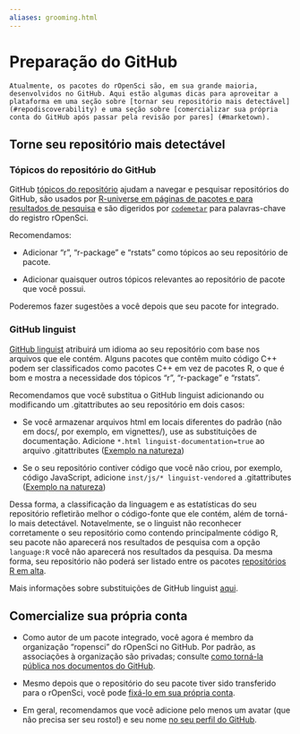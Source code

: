 ```yaml
---
aliases: grooming.html
---
```


# Preparação do GitHub {#grooming}

```block
Atualmente, os pacotes do rOpenSci são, em sua grande maioria, desenvolvidos no GitHub. Aqui estão algumas dicas para aproveitar a plataforma em uma seção sobre [tornar seu repositório mais detectável] (#repodiscoverability) e uma seção sobre [comercializar sua própria conta do GitHub após passar pela revisão por pares] (#marketown).

```

## Torne seu repositório mais detectável {#repodiscoverability}

### Tópicos do repositório do GitHub {#git-hub-repo-topics}

GitHub [tópicos do repositório](https://blog.github.com/2017-01-31-introducing-topics/) ajudam a navegar e pesquisar repositórios do GitHub, são usados por [R-universe em páginas de pacotes e para resultados de pesquisa](https://github.com/r-universe-org/help#how-to-add-keyword-labels-to-an-r-package) e são digeridos por [`codemetar`](https://github.com/ropensci/codemetar) para palavras-chave do registro rOpenSci.

Recomendamos:

- Adicionar "r", "r-package" e "rstats" como tópicos ao seu repositório de pacote.

- Adicionar quaisquer outros tópicos relevantes ao repositório de pacote que você possui.

Poderemos fazer sugestões a você depois que seu pacote for integrado.

### GitHub linguist {#git-hub-linguist}

[GitHub linguist](https://github.com/github/linguist) atribuirá um idioma ao seu repositório com base nos arquivos que ele contém. Alguns pacotes que contêm muito código C++ podem ser classificados como pacotes C++ em vez de pacotes R, o que é bom e mostra a necessidade dos tópicos "r", "r-package" e "rstats".

Recomendamos que você substitua o GitHub linguist adicionando ou modificando um .gitattributes ao seu repositório em dois casos:

- Se você armazenar arquivos html em locais diferentes do padrão (não em docs/, por exemplo, em vignettes/), use as substituições de documentação. Adicione `*.html linguist-documentation=true` ao arquivo .gitattributes ([Exemplo na natureza](https://github.com/ropensci/ecoengine/blob/56b64d8d29dfae430a776d1dd440b240452eb1bf/.gitattributes#L5))

- Se o seu repositório contiver código que você não criou, por exemplo, código JavaScript, adicione `inst/js/* linguist-vendored` a .gitattributes ([Exemplo na natureza](https://github.com/ropensci/wellknown/blob/4435eb620eeae346d2cab7d62276c29dee29a898/.gitattributes#L1))

Dessa forma, a classificação da linguagem e as estatísticas do seu repositório refletirão melhor o código-fonte que ele contém, além de torná-lo mais detectável. Notavelmente, se o linguist não reconhecer corretamente o seu repositório como contendo principalmente código R, seu pacote não aparecerá nos resultados de pesquisa com a opção `language:R` você não aparecerá nos resultados da pesquisa. Da mesma forma, seu repositório não poderá ser listado entre os pacotes [repositórios R em alta](https://github.com/trending/r).

Mais informações sobre substituições de GitHub linguist [aqui](https://github.com/github/linguist#overrides).

## Comercialize sua própria conta {#marketown}

- Como autor de um pacote integrado, você agora é membro da organização "ropensci" do rOpenSci no GitHub. Por padrão, as associações à organização são privadas; consulte [como torná-la pública nos documentos do GitHub](https://help.github.com/articles/publicizing-or-hiding-organization-membership/).

- Mesmo depois que o repositório do seu pacote tiver sido transferido para o rOpenSci, você pode [fixá-lo em sua própria conta](https://help.github.com/articles/pinning-repositories-to-your-profile/).

- Em geral, recomendamos que você adicione pelo menos um avatar (que não precisa ser seu rosto!) e seu nome [no seu perfil do GitHub](https://help.github.com/articles/customizing-your-profile/).


